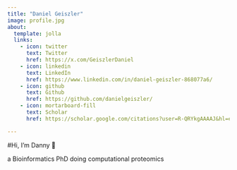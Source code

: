 ```yaml
---
title: "Daniel Geiszler"
image: profile.jpg
about:
  template: jolla
  links:
    - icon: twitter
      text: Twitter
      href: https://x.com/GeiszlerDaniel
    - icon: linkedin
      text: LinkedIn
      href: https://www.linkedin.com/in/daniel-geiszler-868077a6/
    - icon: github
      text: Github
      href: https://github.com/danielgeiszler/
    - icon: mortarboard-fill
      text: Scholar
      href: https://scholar.google.com/citations?user=R-QRYkgAAAAJ&hl=en

---
```


#Hi, I'm Danny 🧬

a Bioinformatics PhD doing computational proteomics
